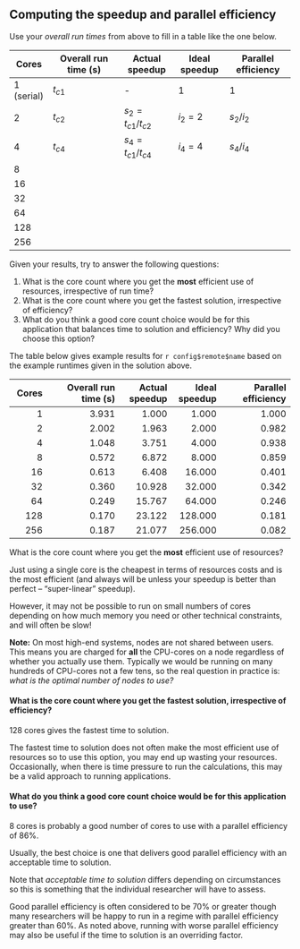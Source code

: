 ::: challenge
## Computing the speedup and parallel efficiency
Use your *overall run times* from above to fill in a table like the one below.

| Cores      | Overall run time (s) | Actual speedup  | Ideal speedup | Parallel efficiency |
|------------|----------------------|-----------------|----------------|---------------------|
| 1 (serial) |        $t_{c1}$      |       -         |       1        |          1         |
| 2          |        $t_{c2}$      | $s_2 = t_{c1}/t_{c2}$ | $i_2 = 2$ |  $s_2 / i_2$     |
| 4          |        $t_{c4}$      | $s_4 = t_{c1}/t_{c4}$ | $i_4 = 4$ |  $s_4 / i_4$     |                   
| 8          |                      |                 |                |                     | 
| 16         |                      |                 |                |                     |
| 32         |                      |                 |                |                     |
| 64         |                      |                 |                |                     |             
| 128        |                      |                 |                |                     |
| 256        |                      |                 |                |                     |

Given your results, try to answer the following questions:

1. What is the core count where you get the **most** efficient use of resources, irrespective
  of run time?
2. What is the core count where you get the fastest solution, irrespective of efficiency?
3. What do you think a good core count choice would be for this application that balances
   time to solution and efficiency? Why did you choose this option?

::: solution

The table below gives example results for `r config$remote$name` based on the example 
runtimes given in the solution above.

| Cores      | Overall run time (s) | Actual speedup | Ideal speedup | Parallel efficiency |
|-----------:|---------------------:|---------------:|--------------:|--------------------:|
|          1 |                3.931 |          1.000 |         1.000 |               1.000 |
|          2 |                2.002 |          1.963 |         2.000 |               0.982 |
|          4 |                1.048 |          3.751 |         4.000 |               0.938 |
|          8 |                0.572 |          6.872 |         8.000 |               0.859 |
|         16 |                0.613 |          6.408 |        16.000 |               0.401 |
|         32 |                0.360 |         10.928 |        32.000 |               0.342 |
|         64 |                0.249 |         15.767 |        64.000 |               0.246 |
|        128 |                0.170 |         23.122 |       128.000 |               0.181 |
|        256 |                0.187 |         21.077 |       256.000 |               0.082 |


What is the core count where you get the **most** efficient use of resources?


::: solution
Just using a single core is the cheapest in terms of resources costs and is the most efficient 
(and always will be unless your speedup is better than perfect – “super-linear” speedup). 

However, it may not be possible to run on small
numbers of cores depending on how much memory you need or other technical constraints, and will often be slow! 

**Note:** On most high-end systems, nodes are not shared between users. This means you are
charged for **all** the CPU-cores on a node regardless of whether you actually use them. Typically
we would be running on many hundreds of CPU-cores not a few tens, so the real question in
practice is: *what is the optimal number of nodes to use?*
:::


#### What is the core count where you get the fastest solution, irrespective of efficiency?


::: solution
128 cores gives the fastest time to solution.

The fastest time to solution does not often make the most efficient use of resources so 
to use this option, you may end up wasting your resources. Occasionally, when there is 
time pressure to run the calculations, this may be a valid approach to running 
applications.
:::


#### What do you think a good core count choice would be for this application to use?


::: solution
8 cores is probably a good number of cores to use with a parallel efficiency of 86%.

Usually, the best choice is one that delivers good parallel efficiency with an acceptable
time to solution. 

Note that *acceptable time to solution* differs depending on circumstances
so this is something that the individual researcher will have to assess. 

Good parallel
efficiency is often considered to be 70% or greater though many researchers will be happy
to run in a regime with parallel efficiency greater than 60%. As noted above, running with
worse parallel efficiency may also be useful if the time to solution is an overriding factor.
:::

:::
:::